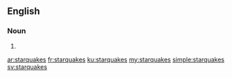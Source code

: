 ==English==

===Noun===
{{head|en|noun plural form}}

# {{plural of|starquake|lang=en}}

[[ar:starquakes]]
[[fr:starquakes]]
[[ku:starquakes]]
[[my:starquakes]]
[[simple:starquakes]]
[[sv:starquakes]]